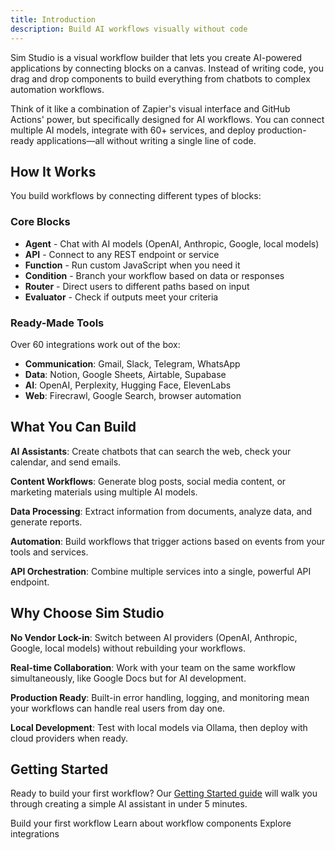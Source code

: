 ```yaml
---
title: Introduction
description: Build AI workflows visually without code
---
```



Sim Studio is a visual workflow builder that lets you create AI-powered applications by connecting blocks on a canvas. Instead of writing code, you drag and drop components to build everything from chatbots to complex automation workflows.

Think of it like a combination of Zapier's visual interface and GitHub Actions' power, but specifically designed for AI workflows. You can connect multiple AI models, integrate with 60+ services, and deploy production-ready applications—all without writing a single line of code.

## How It Works

You build workflows by connecting different types of blocks:

### Core Blocks
- **Agent** - Chat with AI models (OpenAI, Anthropic, Google, local models)
- **API** - Connect to any REST endpoint or service
- **Function** - Run custom JavaScript when you need it
- **Condition** - Branch your workflow based on data or responses
- **Router** - Direct users to different paths based on input
- **Evaluator** - Check if outputs meet your criteria

### Ready-Made Tools
Over 60 integrations work out of the box:
- **Communication**: Gmail, Slack, Telegram, WhatsApp
- **Data**: Notion, Google Sheets, Airtable, Supabase
- **AI**: OpenAI, Perplexity, Hugging Face, ElevenLabs
- **Web**: Firecrawl, Google Search, browser automation

## What You Can Build

**AI Assistants**: Create chatbots that can search the web, check your calendar, and send emails.

**Content Workflows**: Generate blog posts, social media content, or marketing materials using multiple AI models.

**Data Processing**: Extract information from documents, analyze data, and generate reports.

**Automation**: Build workflows that trigger actions based on events from your tools and services.

**API Orchestration**: Combine multiple services into a single, powerful API endpoint.

## Why Choose Sim Studio

**No Vendor Lock-in**: Switch between AI providers (OpenAI, Anthropic, Google, local models) without rebuilding your workflows.

**Real-time Collaboration**: Work with your team on the same workflow simultaneously, like Google Docs but for AI development.

**Production Ready**: Built-in error handling, logging, and monitoring mean your workflows can handle real users from day one.

**Local Development**: Test with local models via Ollama, then deploy with cloud providers when ready.

## Getting Started

Ready to build your first workflow? Our [Getting Started guide](/getting-started) will walk you through creating a simple AI assistant in under 5 minutes.

<Cards>
  <Card title="Getting Started" href="/getting-started">
    Build your first workflow
  </Card>
  <Card title="Blocks" href="/blocks">
    Learn about workflow components
  </Card>
  <Card title="Tools" href="/tools">
    Explore integrations
  </Card>
</Cards>
